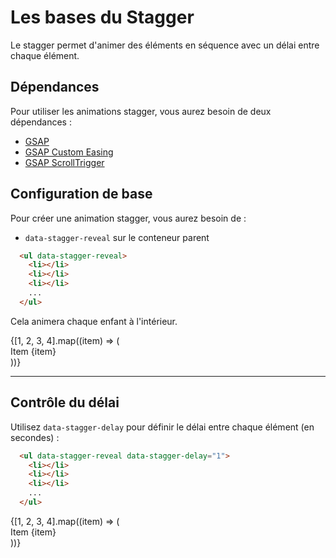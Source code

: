 # Les bases du Stagger


Le stagger permet d'animer des éléments en séquence avec un délai entre chaque élément.

## Dépendances

Pour utiliser les animations stagger, vous aurez besoin de deux dépendances :

- [GSAP](https://www.jsdelivr.com/package/npm/gsap)
- [GSAP Custom Easing](https://cdnjs.cloudflare.com/ajax/libs/gsap/3.12.2/CustomEase.min.js)
- [GSAP ScrollTrigger](https://cdnjs.cloudflare.com/ajax/libs/gsap/3.12.2/ScrollTrigger.min.js)

## Configuration de base

Pour créer une animation stagger, vous aurez besoin de :
- `data-stagger-reveal` sur le conteneur parent


```html
  <ul data-stagger-reveal>
    <li></li>
    <li></li>
    <li></li>
    ...
  </ul>
```

Cela animera chaque enfant à l'intérieur.

<NxStaggerAnimation data-stagger-reveal>
  {[1, 2, 3, 4].map((item) => (
    <div 
      key={item}
      data-stagger-item
      className="nx-bg-gray-700 nx-p-4 nx-rounded-lg nx-mb-4"
    >
      Item {item}
    </div>
  ))}
</NxStaggerAnimation>

--- 

## Contrôle du délai

Utilisez `data-stagger-delay` pour définir le délai entre chaque élément (en secondes) :

```html
  <ul data-stagger-reveal data-stagger-delay="1">
    <li></li>
    <li></li>
    <li></li>
    ...
  </ul>
```

<NxStaggerAnimation data-stagger-reveal data-stagger-delay="1">
  {[1, 2, 3, 4].map((item) => (
    <div 
      key={item}
      className="nx-bg-gray-700 nx-p-4 nx-rounded-lg nx-mb-4"
    >
      Item {item}
    </div>
  ))}
</NxStaggerAnimation>

